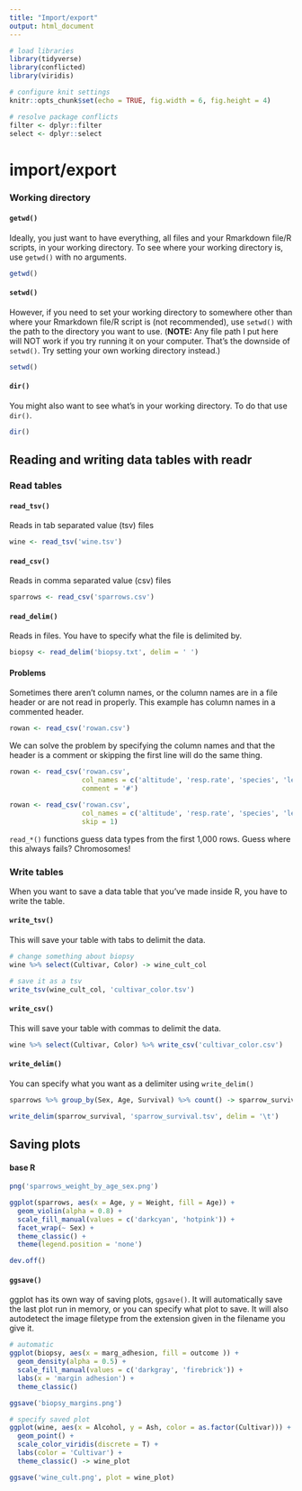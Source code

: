 ```yaml
---
title: "Import/export"
output: html_document
---
```


```r
# load libraries
library(tidyverse)
library(conflicted)
library(viridis)

# configure knit settings
knitr::opts_chunk$set(echo = TRUE, fig.width = 6, fig.height = 4)

# resolve package conflicts
filter <- dplyr::filter
select <- dplyr::select
```

# import/export

### Working directory

#### `getwd()`

Ideally, you just want to have everything, all files and your Rmarkdown file/R scripts, in your working directory. To see where your working directory is, use `getwd()` with no arguments.

```r
getwd()
```

#### `setwd()`

However, if you need to set your working directory to somewhere other than where your Rmarkdown file/R script is (not recommended), use `setwd()` with the path to the directory you want to use. (**NOTE:** Any file path I put here will NOT work if you try running it on your computer. That's the downside of `setwd()`. Try setting your own working directory instead.)

```r
setwd()
```

#### `dir()`

You might also want to see what's in your working directory. To do that use `dir()`.

```r
dir()
```

## Reading and writing data tables with readr

### Read tables

#### `read_tsv()`

Reads in tab separated value (tsv) files

```r
wine <- read_tsv('wine.tsv')
```

#### `read_csv()`

Reads in comma separated value (csv) files

```r
sparrows <- read_csv('sparrows.csv')
```

#### `read_delim()`

Reads in files. You have to specify what the file is delimited by.

```r
biopsy <- read_delim('biopsy.txt', delim = ' ')
```

#### Problems

Sometimes there aren't column names, or the column names are in a file header or are not read in properly. This example has column names in a commented header.

```r
rowan <- read_csv('rowan.csv')
```

We can solve the problem by specifying the column names and that the header is a comment or skipping the first line will do the same thing.

```r
rowan <- read_csv('rowan.csv', 
                  col_names = c('altitude', 'resp.rate', 'species', 'leaf.len', 'nesting'), 
                  comment = '#')

rowan <- read_csv('rowan.csv', 
                  col_names = c('altitude', 'resp.rate', 'species', 'leaf.len', 'nesting'), 
                  skip = 1)
```

`read_*()` functions guess data types from the first 1,000 rows. Guess where this always fails? Chromosomes!

### Write tables

When you want to save a data table that you've made inside R, you have to write the table.

#### `write_tsv()`

This will save your table with tabs to delimit the data.

```r
# change something about biopsy
wine %>% select(Cultivar, Color) -> wine_cult_col

# save it as a tsv
write_tsv(wine_cult_col, 'cultivar_color.tsv')
```

#### `write_csv()`

This will save your table with commas to delimit the data.

```r
wine %>% select(Cultivar, Color) %>% write_csv('cultivar_color.csv')
```

#### `write_delim()`

You can specify what you want as a delimiter using `write_delim()`

```r
sparrows %>% group_by(Sex, Age, Survival) %>% count() -> sparrow_survival

write_delim(sparrow_survival, 'sparrow_survival.tsv', delim = '\t')
```

## Saving plots

#### base R

```r
png('sparrows_weight_by_age_sex.png')

ggplot(sparrows, aes(x = Age, y = Weight, fill = Age)) + 
  geom_violin(alpha = 0.8) + 
  scale_fill_manual(values = c('darkcyan', 'hotpink')) +
  facet_wrap(~ Sex) + 
  theme_classic() +
  theme(legend.position = 'none') 

dev.off()
```

#### `ggsave()`

ggplot has its own way of saving plots, `ggsave()`. It will automatically save the last plot run in memory, or you can specify what plot to save. It will also autodetect the image filetype from the extension given in the filename you give it.

```r
# automatic
ggplot(biopsy, aes(x = marg_adhesion, fill = outcome )) + 
  geom_density(alpha = 0.5) +
  scale_fill_manual(values = c('darkgray', 'firebrick')) + 
  labs(x = 'margin adhesion') +
  theme_classic()

ggsave('biopsy_margins.png')
```

```r
# specify saved plot
ggplot(wine, aes(x = Alcohol, y = Ash, color = as.factor(Cultivar))) + 
  geom_point() + 
  scale_color_viridis(discrete = T) +
  labs(color = 'Cultivar') +
  theme_classic() -> wine_plot

ggsave('wine_cult.png', plot = wine_plot)
```



